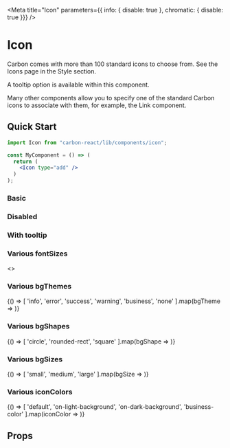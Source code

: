 
<Meta
  title="Icon"
  parameters={{ info: { disable: true }, chromatic: { disable: true }}}
/>

# Icon
Carbon comes with more than 100 standard icons to choose from. See the Icons page in the Style section.

A tooltip option is available within this component.

Many other components allow you to specify one of the standard Carbon icons to associate with them, for example, the Link component.

## Quick Start

```jsx
import Icon from "carbon-react/lib/components/icon";

const MyComponent = () => (
  return (
    <Icon type="add" />
  )
);
```

### Basic

<Preview>
  <Story name="Basic">
    <Icon type="add" />
  </Story>
</Preview>

### Disabled

<Preview>
  <Story name="Disabled">
    <Icon type="add" disabled />
  </Story>
</Preview>

### With tooltip

<Preview>
  <Story name="With tooltip">
    <div style={{ margin: 60 }}>
      <Icon type="add" tooltipMessage="Hey I'm a tooltip!" />
    </div>
  </Story>
</Preview>


### Various fontSizes

<Preview>
  <Story name="Various fontSizes">
    <>
      <Icon type="add" fontSize="small" />
      <Icon type="add" fontSize="large" />
    </>
  </Story>
</Preview>

### Various bgThemes

<Preview>
  <Story name="Various bgThemes">
    {() => [
      'info',
      'error',
      'success',
      'warning',
      'business',
      'none'
    ].map(bgTheme => <Icon type="add" bgTheme={bgTheme} mr={1} /> )}
  </Story>
</Preview>

### Various bgShapes

<Preview>
  <Story name="Various bgShapes">
    {() => [
      'circle',
      'rounded-rect',
      'square'
    ].map(bgShape => <Icon type="add" bgTheme="success" bgShape={bgShape} mr={1} /> )}
  </Story>
</Preview>

### Various bgSizes

<Preview>
  <Story name="Various bgSizes">
    {() => [
      'small',
      'medium',
      'large'
    ].map(bgSize => <Icon type="add" bgTheme="success" bgSize={bgSize} mr={1} /> )}
  </Story>
</Preview>

### Various iconColors

<Preview>
  <Story name="Various iconColors">
    {() => [
      'default',
      'on-light-background',
      'on-dark-background',
      'business-color'
    ].map(iconColor => <Icon type="add" iconColor={iconColor} mr={1} /> )}
  </Story>
</Preview>

## Props

<Props of={Icon} />